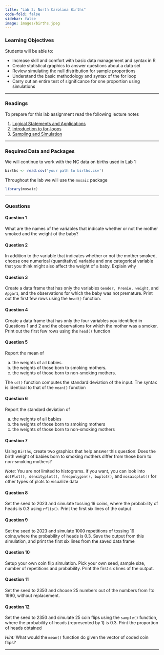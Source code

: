 ```yaml
---
title: "Lab 2: North Carolina Births"
code-fold: false
sidebar: false
image: images/births.jpeg
---
```


### Learning Objectives


Students will be able to:

- Increase skill and comfort with basic data management and syntax in R 
- Create statistical graphics to answer questions about a data set
- Review simulating the null distribution for sample proportions
- Understand the basic methodology and syntax of the for loop
- Carry out an entire test of significance for one proportion using simulations

----

### Readings

To prepare for this lab assignment read the following lecture notes


1. [Logical Statements and Applications](/notes/06-logical-statements.qmd)
2. [Introduction to for-loops](/notes/07-for-loops.qmd)
3. [Sampling and Simulation](/notes/08-sampling_simulation.qmd)

---

### Required Data and Packages

We will continue to work with the NC data on births used in Lab 1

```r
births <- read.csv('your path to births.csv')
```


Throughout the lab we will use the `mosaic` package

```r
library(mosaic)
```

---


### Questions

#### Question 1

What are the names of the variables that indicate whether or not the mother smoked and the weight of the baby?


#### Question 2

In addition to the variable that indicates whether or not the mother smoked, choose one numerical (quantitative) variable and one categorical variable that you think might also affect the weight of a baby. Explain why



#### Question 3

Create a data frame that has only the variables `Gender, Premie, weight`, and `Apgar1`, and the observations for which the baby was not premature. Print out the first few rows using the `head()` function.


#### Question 4

Create a data frame that has only the four variables you identified in Questions 1 and 2 and the observations for which the mother was a smoker. Print out the first few rows using the `head()` function



#### Question 5

Report the mean of

(a) the weights of all babies.
(b) the weights of those born to smoking mothers.
(c) the weights of those born to non-smoking mothers.

The `sd()` function computes the standard deviation of the input. The syntax is identical to that of the `mean()` function

#### Question 6

Report the standard deviation of

(a) the weights of all babies
(b) the weights of those born to smoking mothers
(c) the weights of those born to non-smoking mothers


#### Question 7

Using `Births`, create two graphics that help answer this question: Does the birth weight of babies born to smoking mothers differ from those born to non-smoking mothers?

*Note:* You are not limited to histograms. If you want, you can look into `dotPlot(), densityplot(), freqpolygon(), bwplot()`, and `mosaicplot()` for other types of plots to visualize data


#### Question 8

Set the seed to 2023 and simulate tossing 19 coins, where the probability of heads is 0.3 using `rflip()`. Print the first six lines of the output


#### Question 9

Set the seed to 2023 and simulate 1000 repetitions of tossing 19 coins,where the probability of heads is 0.3. Save the output from this simulation, and print the first six lines from the saved data frame

#### Question 10

Setup your own coin flip simulation. Pick your own seed, sample size, number  of repetitions and probability. Print the first six lines of the output.


#### Question 11

Set the seed to 2350 and choose 25 numbers out of the numbers from 1to 1990, without replacement.


#### Question 12

Set the seed to 2350 and simulate 25 coin flips using the `sample()` function, where the probability of heads (represented by 1) is 0.3. Print the proportion of heads obtained

*Hint:* What would the `mean()` function do given the vector of coded coin flips?



---



